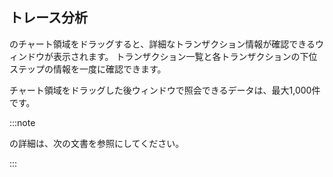 ## トレース分析

<Cmdname sid="transaction_map" />のチャート領域をドラッグすると、詳細なトランザクション情報が確認できる<Cmdname sid="TTL06209" className="uitext" />ウィンドウが表示されます。 トランザクション一覧と各トランザクションの下位ステップの情報を一度に確認できます。

チャート領域をドラッグした後<Cmdname sid="TTL06209" className="uitext" />ウィンドウで照会できるデータは、最大1,000件です。

:::note

<Cmdname sid="TTL06209" className="uitext" />の詳細は、<Link to="dashboard-hitmap-trace">次の文書</Link>を参照にしてください。

:::
